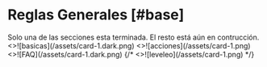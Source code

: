 
# Reglas Generales [#base]

<Callout type="warning">
  Solo una de las secciones esta terminada. El resto está aún en contrucción.
</Callout>

<Cards num={3}>
  <Card
    image
    large
    arrow
    title="Reglas generales"
    href="/docs/ruling-base/basics"
  >
    <>![basicas](/assets/card-1.dark.png)</>
  </Card>
  <Card
    image
    arrow
    large
    title="Resolucion de acciones"
    href="/docs/ruling-base/resolution"
  >
    <>![acciones](/assets/card-1.png)</>
  </Card>
  <Card
    image
    arrow
    large
    title="Preguntas Frecuentes"
    href="/docs/ruling-base/frecuently-asked"
  >
    <>![FAQ](/assets/card-1.dark.png)</>
  </Card>
  {/* 
  <Card
    image
    arrow
    large
    title="Progresion"
    href="/docs/ruling-base/progression"
  >
    <>![leveleo](/assets/card-1.png)</>
  </Card>
*/}
</Cards>

